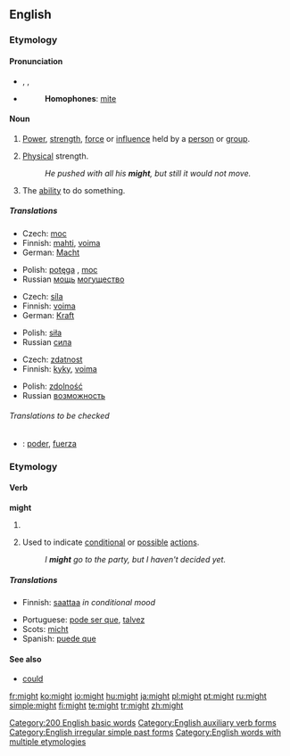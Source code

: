 {{wikipedia}}
==English==

{{rank|without|make|def|112|might|being|day|through}}

===Etymology===
{{etymon|OE.|miht}}

====Pronunciation====
*{{AHD|mīt}}, {{IPA|/maɪt/}}, {{SAMPA|/maIt/}}
*{{audio|en-us-might.ogg|Audio (US)}}
*:'''Homophones''': [[mite]]
*:{{rhymes|aɪt}}

====Noun====
{{en-noun|-}}

# {{uncountable}} [[power|Power]], [[strength]], [[force]] or [[influence]] held by a [[person]] or [[group]].
# {{uncountable}} [[physical|Physical]] strength.
#:''He pushed with all his '''might''', but still it would not move.''
# {{uncountable}} The [[ability]] to do something.

=====Translations=====
{{trans-top|personal power}}
*Czech: [[moc]] {{f}}
*Finnish: [[mahti]], [[voima]]
*German: [[Macht]] {{f}}
{{trans-mid}}
*Polish: [[potęga]] {{f}}, [[moc]] {{f}}
*Russian [[мощь]] [[могущество]]
{{trans-bottom}}

{{trans-top|physical strength}}
*Czech: [[síla]] {{f}}
*Finnish: [[voima]]
*German: [[Kraft]] {{f}}
{{trans-mid}}
*Polish: [[siła]] {{f}}
*Russian [[сила]]
{{trans-bottom}}

{{trans-top|ability}}
*Czech: [[zdatnost]] {{f}}
*Finnish: [[kyky]], [[voima]]
{{trans-mid}}
*Polish: [[zdolność]] {{f}}
*Russian [[возможность]]
{{trans-bottom}}

======Translations to be checked======
*{{ttbc|Spanish}}: [[poder]], [[fuerza]]

===Etymology===
{{etymon|OE.|meahte}}

====Verb====
'''might'''

# {{auxiliary}} {{simple past of|[[may]]}}
# {{auxiliary}} Used to indicate [[conditional]] or [[possible]] [[action]]s.
#:''I '''might''' go to the party, but I haven't decided yet.''

=====Translations=====
{{trans-top|indicator of conditional or possible actions}}
*Finnish: [[saattaa]] ''in conditional mood''
{{trans-mid}}
*Portuguese: [[pode ser que]], [[talvez]]
*Scots: [[micht]]
*Spanish: [[puede que]]
{{trans-bottom}}

====See also====
*[[could]]

[[Category:200 English basic words]]
[[Category:English auxiliary verb forms]]
[[Category:English irregular simple past forms]]
[[Category:English words with multiple etymologies]]

[[fr:might]]
[[ko:might]]
[[io:might]]
[[hu:might]]
[[ja:might]]
[[pl:might]]
[[pt:might]]
[[ru:might]]
[[simple:might]]
[[fi:might]]
[[te:might]]
[[tr:might]]
[[zh:might]]